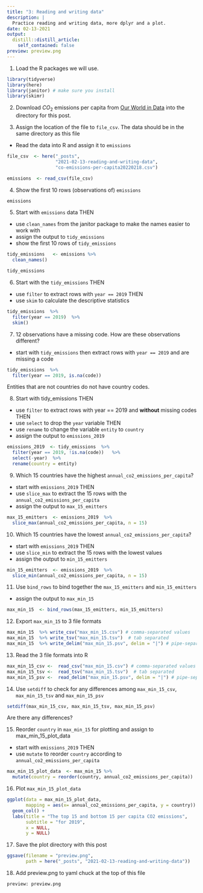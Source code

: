 ```yaml
---
title: "3: Reading and writing data"
description: |
  Practice reading and writing data, more dplyr and a plot.
date: 02-13-2021
output:
  distill::distill_article:
    self_contained: false
preview: preview.png
---
```


1.  Load the R packages we will use.

```r
library(tidyverse)
library(here)
library(janitor) # make sure you install
library(skimr)
```

2.  Download $CO_2$ emissions per capita from [Our World in Data](https://ourworldindata.org/co2/country/united-states?country=~USA#per-capita-how-much-co2-does-the-average-person-emit) into the directory for this post.

3.  Assign the location of the file to `file_csv`. The data should be in the same directory as this file

-   Read the data into R and assign it to `emissions`

```r
file_csv  <- here("_posts", 
                  "2021-02-13-reading-and-writing-data", 
                  "co-emissions-per-capita20220218.csv") 

emissions  <- read_csv(file_csv)

```

4.  Show the first 10 rows (observations of) `emissions`

```r
emissions  
```

5.  Start with `emissions` data THEN

-   use `clean_names` from the janitor package to make the names easier to work with
-   assign the output to `tidy_emissions`
-   show the first 10 rows of `tidy_emissions`

```r
tidy_emissions   <- emissions %>% 
  clean_names()

tidy_emissions
```

6.  Start with the `tidy_emissions` THEN

-   use `filter` to extract rows with `year == 2019` THEN
-   use `skim` to calculate the descriptive statistics

```r
tidy_emissions  %>% 
  filter(year == 2019)  %>% 
  skim()
```

7.  12 observations have a missing code. How are these observations different?

-   start with `tidy_emissions` then extract rows with `year == 2019` and are missing a code

```r
tidy_emissions  %>% 
  filter(year == 2019, is.na(code))  
```

Entities that are not countries do not have country codes.

8.  Start with tidy_emissions THEN

-   use `filter` to extract rows with year == 2019 and **without** missing codes THEN
-   use `select` to drop the `year` variable THEN
-   use `rename` to change the variable `entity` to `country`
-   assign the output to `emissions_2019`

```r
emissions_2019  <- tidy_emissions  %>% 
  filter(year == 2019, !is.na(code))   %>% 
  select(-year)  %>% 
  rename(country = entity)
```

9.  Which 15 countries have the highest `annual_co2_emissions_per_capita`?

- start with `emissions_2019` THEN
- use `slice_max` to extract the 15 rows with the `annual_co2_emissions_per_capita`
- assign the output to `max_15_emitters`

```r
max_15_emitters  <- emissions_2019  %>% 
  slice_max(annual_co2_emissions_per_capita, n = 15)
```

10.  Which 15 countries have the lowest `annual_co2_emissions_per_capita`?

- start with `emissions_2019` THEN
- use `slice_min` to extract the 15 rows with the lowest values
- assign the output to `min_15_emitters`


```r
min_15_emitters  <- emissions_2019  %>% 
  slice_min(annual_co2_emissions_per_capita, n = 15)
```

11. Use `bind_rows` to bind together the `max_15_emitters` and `min_15_emitters`
- assign the output to `max_min_15`


```r
max_min_15  <- bind_rows(max_15_emitters, min_15_emitters)
```

12. Export `max_min_15` to 3 file formats

```r
max_min_15  %>% write_csv("max_min_15.csv") # comma-separated values
max_min_15  %>% write_tsv("max_min_15.tsv")  # tab separated
max_min_15  %>% write_delim("max_min_15.psv", delim = "|") # pipe-separated
```

13. Read the 3 file formats into R

```r
max_min_15_csv <-  read_csv("max_min_15.csv") # comma-separated values
max_min_15_tsv <-  read_tsv("max_min_15.tsv")  # tab separated
max_min_15_psv <-  read_delim("max_min_15.psv", delim = "|") # pipe-separated
```

14. Use `setdiff` to check for any differences among `max_min_15_csv`, `max_min_15_tsv` and `max_min_15_psv` 

```r
setdiff(max_min_15_csv, max_min_15_tsv, max_min_15_psv)
```

Are there any differences? 


15. Reorder `country` in `max_min_15` for plotting and assign to max_min_15_plot_data

- start with `emissions_2019` THEN
- use `mutate` to reorder `country` according to `annual_co2_emissions_per_capita`


```r
max_min_15_plot_data  <- max_min_15 %>%
  mutate(country = reorder(country, annual_co2_emissions_per_capita))  
```

16. Plot `max_min_15_plot_data`
 
```r
ggplot(data = max_min_15_plot_data, 
       mapping = aes(x= annual_co2_emissions_per_capita, y = country)) +
  geom_col() +
  labs(title = "The top 15 and bottom 15 per capita CO2 emissions",
       subtitle = "for 2019", 
       x = NULL, 
       y = NULL)  
```

17. Save the plot directory with this post

```r
ggsave(filename = "preview.png", 
       path = here("_posts", "2021-02-13-reading-and-writing-data"))

```

18.  Add preview.png to yaml chuck at the top of this file

```
preview: preview.png
```

